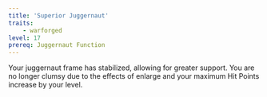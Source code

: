 ```yaml
---
title: 'Superior Juggernaut'
traits:
    - warforged
level: 17
prereq: Juggernaut Function
---
```


Your juggernaut frame has stabilized, allowing for greater support. You are no longer clumsy due to the effects of enlarge and your maximum Hit Points increase by your level.

